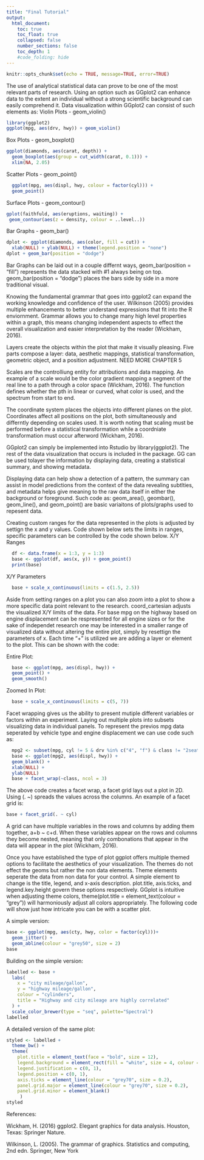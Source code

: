 ```yaml
---
title: "Final Tutorial"
output:
  html_document:
    toc: true
    toc_float: true
    collapsed: false
    number_sections: false
    toc_depth: 1
    #code_folding: hide
---
```



```r
knitr::opts_chunk$set(echo = TRUE, message=TRUE, error=TRUE)
```

  The use of analytical statistical data can prove to be one of the most relevant parts of research. Using an option such as GGplot2 can enhance data to the extent an individual without a strong scientific background can easily comprehend it. Data visualization within GGplot2 can consist of such elements as: 
  Violin Plots - geom_violin()
```r
library(ggplot2)
ggplot(mpg, aes(drv, hwy)) + geom_violin()
```
  Box Plots - geom_boxplot()
```r
ggplot(diamonds, aes(carat, depth)) +
  geom_boxplot(aes(group = cut_width(carat, 0.1))) +
  xlim(NA, 2.05)
```
  Scatter Plots - geom_point()
```r
  ggplot(mpg, aes(displ, hwy, colour = factor(cyl))) +
  geom_point()
```
  Surface Plots - geom_contour()
```r
gplot(faithfuld, aes(eruptions, waiting)) +
 geom_contour(aes(z = density, colour = ..level..))
```
  Bar Graphs - geom_bar()
```r
dplot <- ggplot(diamonds, aes(color, fill = cut)) +
  xlab(NULL) + ylab(NULL) + theme(legend.position = "none")
dplot + geom_bar(position = "dodge")
```
  Bar Graphs can be laid out in a couple differnt ways, geom_bar(position = "fill") represents the data stacked with #1 always being on top. geom_bar(position = "dodge") places the bars side by side in a more traditional visual. 
  
  Knowing the fundamental grammar that goes into ggplot2 can expand the working knowledge and confidence of the user. Wilkinson (2005) provides multiple enhancements to better understand expressions that fit into the R enviornment. Grammar allows you to change many high level properties within a graph, this means changing independent aspects to effect the overall visualization and easier interpretation by the reader (Wickham, 2016). 
  
  Layers create the objects within the plot that make it visually pleasing. Five parts compose a layer: data, aesthetic mappings, statistical transformation, geometric object, and a position adjustment. NEED MORE CHAPTER 5
  
  Scales are the controlliung entity for attributions and data mapping. An example of a scale would be the color gradient mapping a segment of the real line to a path through a color space (Wickham, 2016). The function defines whether the pth in linear or curved, what color is used, and the spectrum from start to end.
  
  The coordinate system places the objects into different planes on the plot. Coordinates affect all positions on the plot, both simultaneously and differntly depending on scales used. It is worth noting that scaling must be performed before a statistical transformation while a coordniate transformation must occur afterword (Wickham, 2016). 
  
  GGplot2 can simply be implemented into Rstudio by library(ggplot2). The rest of the data visualization that occurs is included in the package. GG can be used tolayer the information by displaying data, creating a statistical summary, and showing metadata. 
  
  Displaying data can help show a detection of a pattern, the summary can assist in model predictions from the context of the data revealing subtlties, and metadata helps give meaning to the raw data itself in either the background or foreground. Such code as: geom_area(), geombar(), geom_line(), and geom_point() are basic variaitons of plots/graphs used to repesent data. 
  
  Creating custom ranges for the data represented in the plots is adjusted by settign the x and y values. Code shown below sets the limits in ranges, specific parameters can be controlled by the code shown below. 
 X/Y Ranges 
```r
  df <- data.frame(x = 1:3, y = 1:3)
  base <- ggplot(df, aes(x, y)) + geom_point()
  print(base)
```  
 X/Y Parameters
```r
  base + scale_x_continuous(limits = c(1.5, 2.5))
```  
  Aside from setting ranges on a plot you can also zoom into a plot to show a more specific data point relevant to the research. coord_cartesian adjusts the visualized X/Y limits of the data. For base mpg on the highway based on engine displacement can be respresented for all engine sizes or for the sake of independet research one may be interested in a smaller range of visualized data without altering the entire plot, simply by resettign the parameters of x. Each time "+" is utilized we are adding a layer or element to the plot. This can be shown with the code:
  
  Entire Plot:
```r
  base <- ggplot(mpg, aes(displ, hwy)) +
  geom_point() +
  geom_smooth()
```
  Zoomed In Plot:
```r
  base + scale_x_continuous(limits = c(5, 7))
```
  Facet wrapping gives us the ability to present mutiple different variables or factors within an experiment. Laying out multiple plots into subsets visualizing data in individual panels. To represent the previos mpg data seperated by vehicle type and engine displacement we can use code such as:

```r
  mpg2 <- subset(mpg, cyl != 5 & drv %in% c("4", "f") & class != "2seater")
  base <- ggplot(mpg2, aes(displ, hwy)) +
  geom_blank() +
  xlab(NULL) +
  ylab(NULL)
  base + facet_wrap(~class, ncol = 3)
```

  The above code creates a facet wrap, a facet grid lays out a plot in 2D. Using (. ~) spreads the values across the columns. An example of a facet grid is:
```r
base + facet_grid(. ~ cyl)
```
  A grid can have multiple variables in the rows and columns by adding them together, a+b ~ c+d. When these variables appear on the rows and columns they become nested, meaning that only combonations that appear in the data will appear in the plot (Wickham, 2016). 
  
  Once you have established the type of plot ggplot offers multiple themed options to facilitate the aesthetics of your visualization. The themes do not effect the geoms but rather the non data elements. Theme elements seperate the data from non data for your control. A simple element to change is the title, legend, and x-axis description. plot.title, axis.ticks, and legend.key.height govern these options respectively. GGplot is intuitive when adjusting theme colors, theme(plot.title = element_text(colour = "grey")) will harmoniously adjust all colors appropriately. The following code will show just how intricate you can be with a scatter plot. 
  
  A simple version:
```r
base <- ggplot(mpg, aes(cty, hwy, color = factor(cyl)))+
  geom_jitter() +
  geom_abline(colour = "grey50", size = 2)
base
```
Building on the simple version:
```r
labelled <- base +
  labs(
    x = "city mileage/gallon",
    y = "highway mileage/gallon",
    colour = "cylinders",
    title = "Highway and city mileage are highly correlated"
  ) +
  scale_color_brewer(type = "seq", palette="Spectral")
labelled
```

  A detailed version of the same plot:
```r
styled <- labelled +
  theme_bw() +
  theme(
    plot.title = element_text(face = "bold", size = 12),
    legend.background = element_rect(fill = "white", size = 4, colour = "white"),
    legend.justification = c(0, 1),
    legend.position = c(0, 1),
    axis.ticks = element_line(colour = "grey70", size = 0.2),
    panel.grid.major = element_line(colour = "grey70", size = 0.2),
    panel.grid.minor = element_blank()
     )
styled
```
  
  
References:

Wickham, H. (2016) ggplot2. Elegant graphics for data analysis. Houston, Texas: Springer Nature. 

Wilkinson, L. (2005). The grammar of graphics. Statistics and computing, 2nd edn. Springer, New York